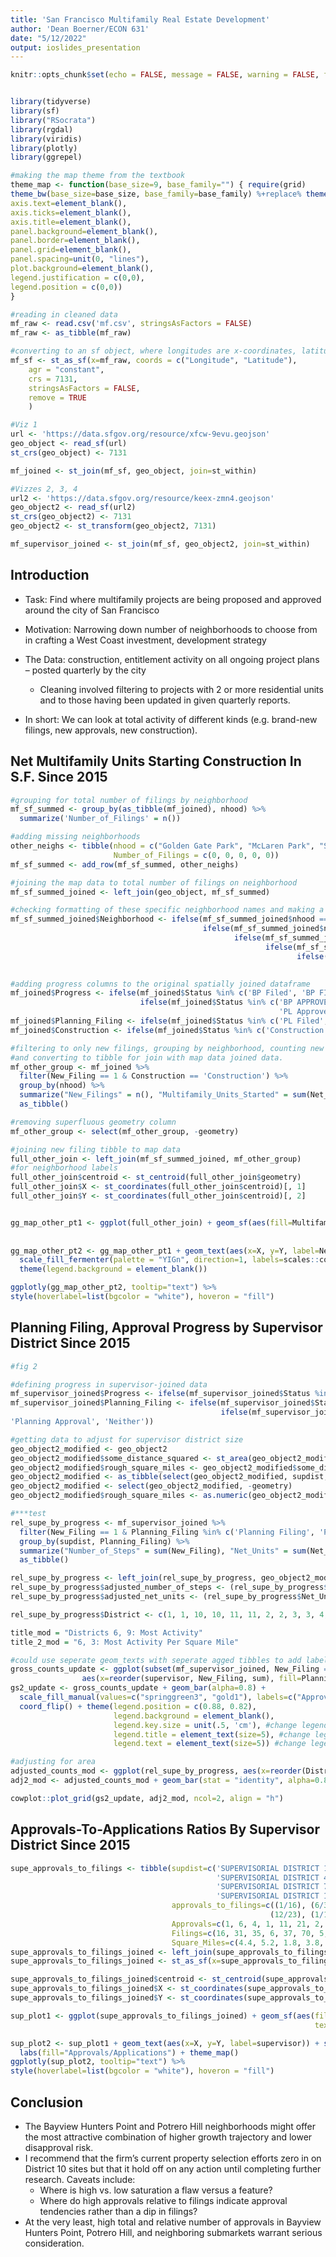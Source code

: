 ```yaml
---
title: 'San Francisco Multifamily Real Estate Development'
author: 'Dean Boerner/ECON 631'
date: "5/12/2022"
output: ioslides_presentation
---
```

```r
knitr::opts_chunk$set(echo = FALSE, message = FALSE, warning = FALSE, fig.width=7, fig.height=4)


library(tidyverse)
library(sf)
library("RSocrata")
library(rgdal)
library(viridis)
library(plotly)
library(ggrepel)  

#making the map theme from the textbook
theme_map <- function(base_size=9, base_family="") { require(grid)
theme_bw(base_size=base_size, base_family=base_family) %+replace% theme(axis.line=element_blank(),
axis.text=element_blank(), 
axis.ticks=element_blank(), 
axis.title=element_blank(), 
panel.background=element_blank(), 
panel.border=element_blank(), 
panel.grid=element_blank(), 
panel.spacing=unit(0, "lines"), 
plot.background=element_blank(), 
legend.justification = c(0,0), 
legend.position = c(0,0)) 
}

#reading in cleaned data
mf_raw <- read.csv('mf.csv', stringsAsFactors = FALSE)
mf_raw <- as_tibble(mf_raw)  

#converting to an sf object, where longitudes are x-coordinates, latitudes y-.
mf_sf <- st_as_sf(x=mf_raw, coords = c("Longitude", "Latitude"),
    agr = "constant",
    crs = 7131,
    stringsAsFactors = FALSE,
    remove = TRUE
    )

#Viz 1
url <- 'https://data.sfgov.org/resource/xfcw-9evu.geojson'
geo_object <- read_sf(url)
st_crs(geo_object) <- 7131

mf_joined <- st_join(mf_sf, geo_object, join=st_within)

#Vizzes 2, 3, 4
url2 <- 'https://data.sfgov.org/resource/keex-zmn4.geojson'
geo_object2 <- read_sf(url2)
st_crs(geo_object2) <- 7131
geo_object2 <- st_transform(geo_object2, 7131)

mf_supervisor_joined <- st_join(mf_sf, geo_object2, join=st_within)
```
## Introduction

- Task: Find where multifamily projects are being proposed and approved around the city of San Francisco  

- Motivation: Narrowing down number of neighborhoods to choose from in crafting a West Coast investment, development strategy 

- The Data: construction, entitlement activity on all ongoing project plans – posted quarterly by the city  
  - Cleaning involved filtering to projects with 2 or more residential units and to those having been updated in given quarterly reports.  
  
- In short: We can look at total activity of different kinds (e.g. brand-new filings, new approvals, new construction).

## Net Multifamily Units Starting Construction In S.F. Since 2015 
```r
#grouping for total number of filings by neighborhood
mf_sf_summed <- group_by(as_tibble(mf_joined), nhood) %>% 
  summarize('Number_of_Filings' = n())

#adding missing neighborhoods
other_neighs <- tibble(nhood = c("Golden Gate Park", "McLaren Park", "Seacliff", "Presidio", "Lincoln Park"), 
                       Number_of_Filings = c(0, 0, 0, 0, 0))
mf_sf_summed <- add_row(mf_sf_summed, other_neighs)

#joining the map data to total number of filings on neighborhood
mf_sf_summed_joined <- left_join(geo_object, mf_sf_summed)

#checking formatting of these specific neighborhood names and making a new column in the process
mf_sf_summed_joined$Neighborhood <- ifelse(mf_sf_summed_joined$nhood == 'Golden Gate Park', 'Golden Gate Park', 
                                           ifelse(mf_sf_summed_joined$nhood == 'Lincoln Park', 'Lincoln Park', 
                                                  ifelse(mf_sf_summed_joined$nhood == 'Seacliff', 'Seacliff', 
                                                         ifelse(mf_sf_summed_joined$nhood == 'Presidio', 'Presidio', 
                                                                ifelse(mf_sf_summed_joined$nhood == 'McLaren Park', 'McLaren Park', 
                                                                       mf_sf_summed_joined$nhood)))))

#adding progress columns to the original spatially joined dataframe
mf_joined$Progress <- ifelse(mf_joined$Status %in% c('BP Filed', 'BP FIled', 'BP FILED', 'PL Filed', 'PL FILED'), 'Filing', 
                             ifelse(mf_joined$Status %in% c('BP APPROVED', 'BP ISSUED', 'Construction', 'CONSTRUCTION', 
                                                            'PL Approved', 'PL APPROVED'), 'Approval', 'Neither'))
mf_joined$Planning_Filing <- ifelse(mf_joined$Status %in% c('PL Filed', 'PL FILED'), 'Planning Filing', 'Not')
mf_joined$Construction <- ifelse(mf_joined$Status %in% c('Construction', 'CONSTRUCTION'), 'Construction', 'Not')

#filtering to only new filings, grouping by neighborhood, counting new filings, summming net units by neighborhood for those new filings, 
#and converting to tibble for join with map data joined data.
mf_other_group <- mf_joined %>% 
  filter(New_Filing == 1 & Construction == 'Construction') %>% 
  group_by(nhood) %>% 
  summarize("New_Filings" = n(), "Multifamily_Units_Started" = sum(Net_Units)) %>% 
  as_tibble()

#removing superfluous geometry column
mf_other_group <- select(mf_other_group, -geometry)

#joining new filing tibble to map data
full_other_join <- left_join(mf_sf_summed_joined, mf_other_group)
#for neighborhood labels
full_other_join$centroid <- st_centroid(full_other_join$geometry)
full_other_join$X <- st_coordinates(full_other_join$centroid)[, 1]
full_other_join$Y <- st_coordinates(full_other_join$centroid)[, 2]


gg_map_other_pt1 <- ggplot(full_other_join) + geom_sf(aes(fill=Multifamily_Units_Started, text=paste("<b>", Neighborhood, 
                                                                                                     ": <b>", Multifamily_Units_Started, 
                                                                                                     "multifamily units started since 2015")))
gg_map_other_pt2 <- gg_map_other_pt1 + geom_text(aes(x=X, y=Y, label=Neighborhood), size=1.5) + 
  scale_fill_fermenter(palette = "YIGn", direction=1, labels=scales::comma) + labs(fill = "Net Units Started") + theme_map() + 
  theme(legend.background = element_blank())

ggplotly(gg_map_other_pt2, tooltip="text") %>% 
style(hoverlabel=list(bgcolor = "white"), hoveron = "fill")
```
## Planning Filing, Approval Progress by Supervisor District Since 2015
```r
#fig 2

#defining progress in supervisor-joined data
mf_supervisor_joined$Progress <- ifelse(mf_supervisor_joined$Status %in% c('BP Filed', 'BP FIled', 'BP FILED', 'PL Filed', 'PL FILED'), 'Filing', ifelse(mf_supervisor_joined$Status %in% c('BP APPROVED', 'BP ISSUED', 'Construction', 'CONSTRUCTION', 'PL Approved', 'PL APPROVED'), 'Approval', 'Neither'))
mf_supervisor_joined$Planning_Filing <- ifelse(mf_supervisor_joined$Status %in% c('PL Filed', 'PL FILED'), 'Planning Filing', 
                                               ifelse(mf_supervisor_joined$Status %in% c('PL Approved', 'PL APPROVED'), 
'Planning Approval', 'Neither'))

#getting data to adjust for supervisor district size
geo_object2_modified <- geo_object2
geo_object2_modified$some_distance_squared <- st_area(geo_object2_modified$geometry)
geo_object2_modified$rough_square_miles <- geo_object2_modified$some_distance_squared * 3685.89
geo_object2_modified <- as_tibble(select(geo_object2_modified, supdist, rough_square_miles))
geo_object2_modified <- select(geo_object2_modified, -geometry)
geo_object2_modified$rough_square_miles <- as.numeric(geo_object2_modified$rough_square_miles)

#***test
rel_supe_by_progress <- mf_supervisor_joined %>% 
  filter(New_Filing == 1 & Planning_Filing %in% c('Planning Filing', 'Planning Approval')) %>% 
  group_by(supdist, Planning_Filing) %>% 
  summarize("Number_of_Steps" = sum(New_Filing), "Net_Units" = sum(Net_Units)) %>% 
  as_tibble()

rel_supe_by_progress <- left_join(rel_supe_by_progress, geo_object2_modified)
rel_supe_by_progress$adjusted_number_of_steps <- (rel_supe_by_progress$Number_of_Steps) / (rel_supe_by_progress$rough_square_miles)
rel_supe_by_progress$adjusted_net_units <- (rel_supe_by_progress$Net_Units) / (rel_supe_by_progress$rough_square_miles)

rel_supe_by_progress$District <- c(1, 1, 10, 10, 11, 11, 2, 2, 3, 3, 4, 4, 5, 5, 6, 6, 7, 7, 8, 8, 9, 9)

title_mod = "Districts 6, 9: Most Activity"
title_2_mod = "6, 3: Most Activity Per Square Mile"

#could use seperate geom_texts with seperate agged tibbles to add labels for each fill
gross_counts_update <- ggplot(subset(mf_supervisor_joined, New_Filing == 1 & Planning_Filing != 'Neither'), 
                aes(x=reorder(supervisor, New_Filing, sum), fill=Planning_Filing))
gs2_update <- gross_counts_update + geom_bar(alpha=0.8) + 
  scale_fill_manual(values=c("springgreen3", "gold1"), labels=c("Approvals", "Applications")) + labs(title=title_mod, x="District", y="Planning Filings", fill="Filing Type") + 
  coord_flip() + theme(legend.position = c(0.88, 0.82), 
                       legend.background = element_blank(),
                       legend.key.size = unit(.5, 'cm'), #change legend key size
                       legend.title = element_text(size=5), #change legend title font size
                       legend.text = element_text(size=5)) #change legend text font size)

#adjusting for area
adjusted_counts_mod <- ggplot(rel_supe_by_progress, aes(x=reorder(District, adjusted_number_of_steps, sum), y=adjusted_number_of_steps, fill=Planning_Filing))
adj2_mod <- adjusted_counts_mod + geom_bar(stat = "identity", alpha=0.8) + scale_fill_manual(values=c("springgreen3", "gold1")) + guides(fill=FALSE) + labs(title=title_2_mod, x="District", y="Planning Filings per Square Mile") + coord_flip()

cowplot::plot_grid(gs2_update, adj2_mod, ncol=2, align = "h")
```
## Approvals-To-Applications Ratios By Supervisor District Since 2015
```r
supe_approvals_to_filings <- tibble(supdist=c('SUPERVISORIAL DISTRICT 1', 'SUPERVISORIAL DISTRICT 2', 'SUPERVISORIAL DISTRICT 3',
                                              'SUPERVISORIAL DISTRICT 4', 'SUPERVISORIAL DISTRICT 5', 'SUPERVISORIAL DISTRICT 6',
                                              'SUPERVISORIAL DISTRICT 7', 'SUPERVISORIAL DISTRICT 8', 'SUPERVISORIAL DISTRICT 9',
                                              'SUPERVISORIAL DISTRICT 10', 'SUPERVISORIAL DISTRICT 11'),
                                    approvals_to_filings=c((1/16), (6/31), (4/35), (1/6), (11/37), (21/70), (2/5), (4/22), (11/46),
                                                          (12/23), (1/10)),
                                    Approvals=c(1, 6, 4, 1, 11, 21, 2, 4, 11, 12, 1),
                                    Filings=c(16, 31, 35, 6, 37, 70, 5, 22, 46, 23, 10),
                                    Square_Miles=c(4.4, 5.2, 1.8, 3.8, 2.5, 3.7, 7.6, 3.4, 3.1, 8.3, 3.0))
supe_approvals_to_filings_joined <- left_join(supe_approvals_to_filings, geo_object2)
supe_approvals_to_filings_joined <- st_as_sf(x=supe_approvals_to_filings_joined, agr = "constant", crs = 7131, stringsAsFactors = FALSE)

supe_approvals_to_filings_joined$centroid <- st_centroid(supe_approvals_to_filings_joined$geometry)
supe_approvals_to_filings_joined$X <- st_coordinates(supe_approvals_to_filings_joined$centroid)[, 1]
supe_approvals_to_filings_joined$Y <- st_coordinates(supe_approvals_to_filings_joined$centroid)[, 2]

sup_plot1 <- ggplot(supe_approvals_to_filings_joined) + geom_sf(aes(fill=approvals_to_filings, 
                                                                    text=paste("District", "<b>", supervisor, "(", "<b>", Square_Miles, "sq. mi.): ", "<b>", Approvals, "approvals and", "<b>", Filings, "applications since 2015")))

sup_plot2 <- sup_plot1 + geom_text(aes(x=X, y=Y, label=supervisor)) + scale_fill_fermenter(palette = "YIGn", direction=1) + 
  labs(fill="Approvals/Applications") + theme_map() 
ggplotly(sup_plot2, tooltip="text") %>%
style(hoverlabel=list(bgcolor = "white"), hoveron = "fill")
```

## Conclusion

- The Bayview Hunters Point and Potrero Hill neighborhoods might offer the most attractive combination of higher growth trajectory and lower disapproval risk.  
- I recommend that the firm's current property selection efforts zero in on District 10 sites but that it hold off on any action until completing further research. Caveats include:  
  - Where is high vs. low saturation a flaw versus a feature?  
  - Where do high approvals relative to filings indicate approval tendencies rather than a dip in filings?  
  
- At the very least, high total and relative number of approvals in Bayview Hunters Point, Potrero Hill, and neighboring submarkets warrant serious consideration.

